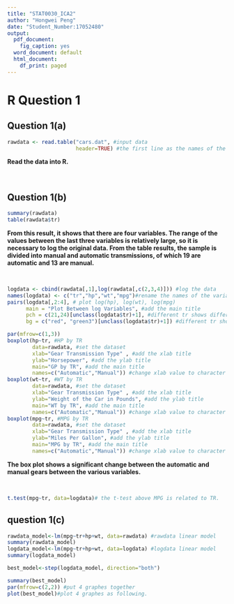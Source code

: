 ```yaml
---
title: "STAT0030_ICA2"
author: "Hongwei Peng"
date: "Student_Number:17052480"
output:
  pdf_document: 
    fig_caption: yes
  word_document: default
  html_document:
    df_print: paged
---
```


# R Question 1

## Question 1(a)
```R
rawdata <- read.table("cars.dat", #input data
                      header=TRUE) #the first line as the names of the variables 
```
**Read the data into R.
**

 &nbsp;
 
##  Question 1(b)

```R
summary(rawdata)
table(rawdata$tr)
```

**From this result, it shows that there are four variables. The range of the values between the last three variables is relatively large, so it is necessary to log the original data.
From the table results, the sample is divided into manual and automatic transmissions, of which 19 are automatic and 13 are manual.
**

 &nbsp;
 

```R
logdata <- cbind(rawdata[,1],log(rawdata[,c(2,3,4)])) #log the data
names(logdata) <- c("tr","hp","wt","mpg")#rename the names of the variables 
pairs(logdata[,2:4], # plot log(hp), log(wt), log(mpg)
      main = "Plot Between log Variables", #add the main title
      pch = c(21,24)[unclass(logdata$tr)+1], #different tr shows different shape
      bg = c("red", "green3")[unclass(logdata$tr)+1]) #different tr shows different colour
```

```R
par(mfrow=c(1,3))
boxplot(hp~tr, #HP by TR
        data=rawdata, #set the dataset
        xlab="Gear Transmission Type" , #add the xlab title
        ylab="Horsepower", #add the ylab title
        main="GP by TR", #add the main title
        names=c("Automatic","Manual")) #change xlab value to character
boxplot(wt~tr, #WT by TR
        data=rawdata, #set the dataset
        xlab="Gear Transmission Type" , #add the xlab title
        ylab="Weight of the Car in Pounds", #add the ylab title
        main="WT by TR", #add the main title
        names=c("Automatic","Manual")) #change xlab value to character
boxplot(mpg~tr, #MPG by TR
        data=rawdata, #set the dataset
        xlab="Gear Transmission Type" , #add the xlab title
        ylab="Miles Per Gallon", #add the ylab title
        main="MPG by TR", #add the main title
        names=c("Automatic","Manual")) #change xlab value to character
```

**The box plot shows a significant change between the automatic and manual gears between the various variables.
**

 &nbsp;
 

```R
t.test(mpg~tr, data=logdata)# the t-test above MPG is related to TR.
```

##  question 1(c)

```R
rawdata_model<-lm(mpg~tr+hp+wt, data=rawdata) #rawdata linear model
summary(rawdata_model)
logdata_model<-lm(mpg~tr+hp+wt, data=logdata) #logdata linear model
summary(logdata_model)
```
```R
best_model<-step(logdata_model, direction="both")
```
```R
summary(best_model)
par(mfrow=c(2,2)) #put 4 graphes together
plot(best_model)#plot 4 graphes as following. 
```
